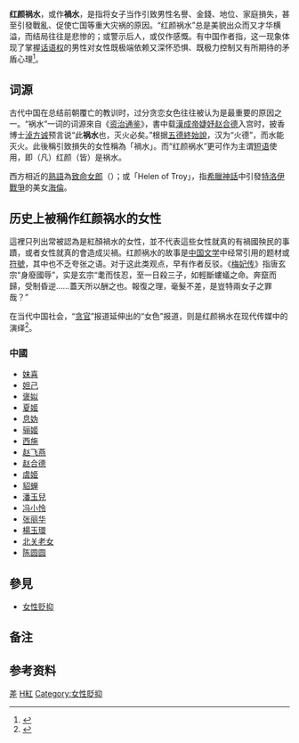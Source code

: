 '''红颜祸水'''，或作'''禍水'''，是指将女子当作引致男性名譽、金錢、地位、家庭損失，甚至引發戰亂、促使亡国等重大灾祸的原因。“红颜祸水”总是美貌出众而又才华横溢，而结局往往是悲惨的；或警示后人，或仅作感慨。有中国作者指，这一现象体现了掌握[[话语权|话语权]]的男性对女性既极端依赖又深怀恐惧、既极力控制又有所期待的矛盾心理<ref name="a1">{{cite journal|title=《男权社会中的"替罪羊"——"红颜祸水"故事探源》|author=张小莉|url=http://www.cqvip.com/QK/87864X/200801/27341411.html|date=2008|journal=北京广播电视大学学报（现名开放学习研究）|publisher=北京广播电视大学|issue=2008年第1期|doi=10.3969/j.issn.1008-7648.2008.01.012|location=北京市|page=43-45|language=Zh-hans|issn=2096-1510}}</ref>{{Rp|43}}。

==词源==

古代中国在总结前朝覆亡的教训时，过分贪恋女色往往被认为是最重要的原因之一。“祸水”一词的词源來自《[[资治通鉴|资治通鉴]]》，書中载[[漢成帝|漢成帝]][[婕妤|婕妤]][[赵合德|赵合德]]入宫时，披香博士[[淖方诚|淖方诚]]预言说“此'''祸水'''也，灭火必矣。”根据[[五德終始說|五德終始說]]，汉为“火德”，而水能灭火。此後稱引致損失的女性稱為「禍水」。而“红颜祸水”更可作为主谓[[短语|短语]]使用，即（凡）红颜（皆）是祸水。

西方相近的[[熟語|熟語]]為[[致命女郎|致命女郎]]（{{lang-fr|[[wikt:en:femme_fatale|femme fatale]]}}）；或「Helen of Troy」，指[[希臘神話|希臘神話]]中引發[[特洛伊戰爭|特洛伊戰爭]]的美女[[海伦_(神话)|海倫]]。

==历史上被稱作红颜祸水的女性==

這裡只列出常被認為是紅顏禍水的女性，並不代表這些女性就真的有禍國殃民的事蹟，或者女性就真的會造成災禍。红颜祸水的故事是[[中国文学|中国文学]]中经常引用的题材或[[符號學|符號]]，其中也不乏夸张之语。对于这此类观点，早有作者反驳。《[[梅妃传|梅妃传]]》指唐玄宗“身廢國辱”，实是玄宗“耄而忮忍，至一日殺三子{{efn|“一日殺三子”指开元二十五年（737年），唐玄宗宠妃[[武惠妃|武惠妃]]构陷太子[[李瑛_(唐朝)|李瑛]]、鄂王[[李瑶_(唐朝)|李瑶]]、光王[[李琚_(光王)|李琚]]与驸马[[薛锈|薛锈]]四人。四人皆被唐玄宗[[赐死|赐死]]。}}，如輕斷螻蟻之命。奔竄而歸，受制昏逆……蓋天所以酬之也。報復之理，毫髮不差，是豈特兩女子之罪哉？”

在当代中国社会，“[[贪官|贪官]]”报道延伸出的“女色”报道，则是红颜祸水在现代传媒中的演绎<ref>{{cite journal|title=《"红颜祸水"论的现代演绎——解析大众媒介的"贪官报道"》|author=李琦|url=http://www.cqvip.com/Main/Detail.aspx?id=26400137|date=2008|journal=国际展望|publisher=陕西日报社；陕西省新闻研究所；陕西省新闻工作者协会|issue=2008年第1期|doi=10.3969/j.issn.1003-3629.2008.01.004|location=陕西省西安市|page=12-14|language=Zh-hans|issn=1003-3629}}</ref>。

===中國===
*[[妺喜|妺喜]]
*[[妲己|妲己]]
*[[褒姒|褒姒]]
*[[夏姬|夏姬]]
*[[息妫|息妫]]
*[[骊姬|骊姬]]
*[[西施|西施]]
*[[赵飞燕|赵飞燕]]
*[[赵合德|赵合德]]
*[[虞姬|虞姬]]
*[[貂蝉|貂蝉]]
*[[潘玉兒|潘玉兒]]
*[[冯小怜|冯小怜]]
*[[张丽华|张丽华]]
*[[楊玉環|楊玉環]]
*[[北关老女|北关老女]]
*[[陈圆圆|陈圆圆]]

==參見==
* [[女性贬抑|女性贬抑]]

==备注==
{{notelist}}

==参考资料==
{{reflist}}

[[Category:对女性的贬称|差]]
[[Category:成语|H紅]]
[[Category:女性貶抑|Category:女性貶抑]]